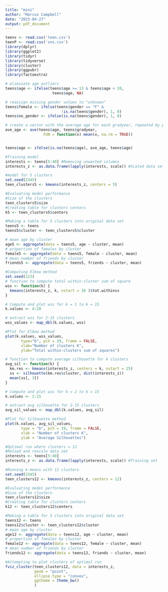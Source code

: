 ---
title: "mini"
author: "Marcus Campbell"
date: "2023-04-27"
output: pdf_document
---


```{r, echo=FALSE}
teens <- read.csv('teen.csv')
teenP <- read.csv('sns.csv')
library(dplyr)
library(ggplot2)
library(tidyr)
library(tidyverse)
library(cluster)
library(ggpubr)
library(factoextra)
```


```{r}
# eliminate age outliers
teens$age <- ifelse(teens$age >= 13 & teens$age < 20,
                     teens$age, NA)

# reassign missing gender values to "unknown"
teens$female <- ifelse(teens$gender == "F" &
                         !is.na(teens$gender), 1, 0)
teens$no_gender <- ifelse(is.na(teens$gender), 1, 0)

# create a vector with the average age for each gradyear, repeated by person
ave_age <- ave(teens$age, teens$gradyear,
                 FUN = function(x) mean(x, na.rm = TRUE))


teens$age <- ifelse(is.na(teens$age), ave_age, teens$age)

```

```{r}
#Training model
interests <- teens[5:40] #Removing unwanted columns
interests_z <- as.data.frame(lapply(interests, scale)) #Scaled data set

#model for 5 clusters
set.seed(2345)
teen_clusters5 <- kmeans(interests_z, centers = 5)

#Evaluating model performance
#Size of the clusters
teen_clusters5$size
#Creating table for clusters centers
k5 <- teen_clusters5$centers

#Making a table for 5 clusters into original data set
teens5 <- teens
teens5$cluster <- teen_clusters5$cluster

# mean age by cluster
age5 <- aggregate(data = teens5, age ~ cluster, mean)
# proportion of females by cluster
female5 <- aggregate(data = teens5, female ~ cluster, mean)
# mean number of friends by cluster
friends5 <- aggregate(data = teens5, friends ~ cluster, mean)
```

```{r}
#Computing Elbow method
set.seed(123)
# function to compute total within-cluster sum of square 
wss <- function(k) {
  kmeans(interests_z, k, nstart = 10 )$tot.withinss
}

# Compute and plot wss for k = 1 to k = 15
k.values <- 4:20

# extract wss for 2-15 clusters
wss_values <- map_dbl(k.values, wss)

```

```{r}
#Plot for Elbow method
plot(k.values, wss_values,
       type="b", pch = 19, frame = FALSE, 
       xlab="Number of clusters K",
       ylab="Total within-clusters sum of squares")
```

```{r}
# function to compute average silhouette for k clusters
avg_sil <- function(k) {
  km.res <- kmeans(interests_z, centers = k, nstart = 25)
  ss <- silhouette(km.res$cluster, dist(interests_z))
  mean(ss[, 3])
}

# Compute and plot wss for k = 2 to k = 15
k.values <- 2:15

# extract avg silhouette for 2-15 clusters
avg_sil_values <- map_dbl(k.values, avg_sil)
```

```{r}
#Plot for Silhouette method
plot(k.values, avg_sil_values,
       type = "b", pch = 19, frame = FALSE, 
       xlab = "Number of clusters K",
       ylab = "Average Silhouettes")

```

```{r}
#Optimal run where clusters = 12
#Reload and rescale data set
interests <- teens[5:40]
interests_z <- as.data.frame(lapply(interests, scale)) #Training set

#Running k-means with 12 clusters
set.seed(2345)
teen_clusters12 <- kmeans(interests_z, centers = 12)

#Evaluating model performance
#Size of the clusters
teen_clusters12$size
#Creating table for clusters centers
k12 <- teen_clusters12$centers

#Making a table for 5 clusters into original data set
teens12 <- teens
teens12$cluster <- teen_clusters12$cluster
# mean age by cluster
age12 <- aggregate(data = teens12, age ~ cluster, mean)
# proportion of females by cluster
female12 <- aggregate(data = teens12, female ~ cluster, mean)
# mean number of friends by cluster
friends12 <- aggregate(data = teens12, friends ~ cluster, mean)
```

```{r}
#Attempting to plot clusters of optimal run
fviz_cluster(teen_clusters12, data = interests_z, 
             geom = "point",
             ellipse.type = "convex", 
             ggtheme = theme_bw()
             )

```







